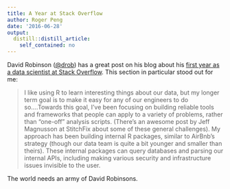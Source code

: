 ```yaml
---
title: A Year at Stack Overflow
author: Roger Peng
date: '2016-06-28'
output:
  distill::distill_article:
    self_contained: no
---
```



David Robinson ([@drob](https://twitter.com/drob)) has a great post on his blog about his [first year as a data scientist at Stack Overflow](http://varianceexplained.org/r/year_data_scientist/). This section in particular stood out for me:

> I like using R to learn interesting things about our data, but my longer term goal is to make it easy for any of our engineers to do so....Towards this goal, I’ve been focusing on building reliable tools and frameworks that people can apply to a variety of problems, rather than “one-off” analysis scripts. (There’s an awesome post by Jeff Magnusson at StitchFix about some of these general challenges). My approach has been building internal R packages, similar to AirBnb’s strategy (though our data team is quite a bit younger and smaller than theirs). These internal packages can query databases and parsing our internal APIs, including making various security and infrastructure issues invisible to the user.

The world needs an army of David Robinsons.

